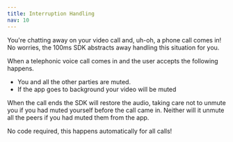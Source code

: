 ```yaml
---
title: Interruption Handling
nav: 10
---
```


You're chatting away on your video call and, uh-oh, a phone call comes in! No worries, the 100ms SDK abstracts away handling this situation for you.

When a telephonic voice call comes in and the user accepts the following happens.
- You and all the other parties are muted.
- If the app goes to background your video will be muted

When the call ends the SDK will restore the audio, taking care not to unmute you if you had muted yourself before the call came in. Neither will it unmute all the peers if you had muted them from the app.

No code required, this happens automatically for all calls!